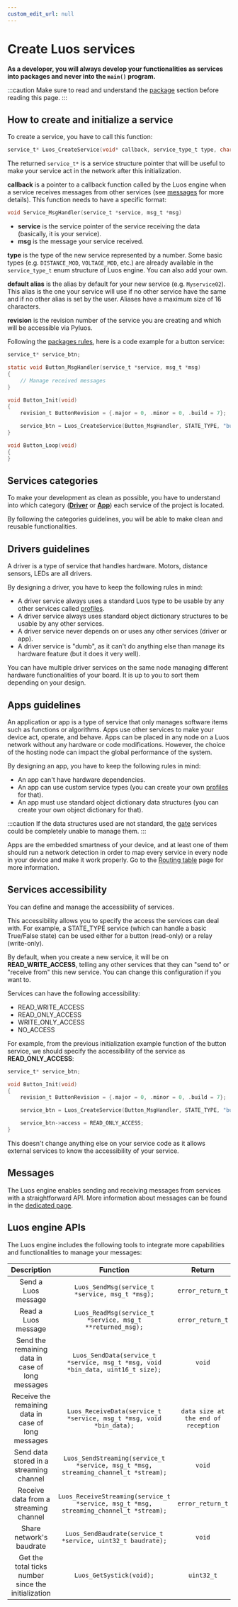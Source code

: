 ```yaml
---
custom_edit_url: null
---
```



# Create Luos services

**As a developer, you will always develop your functionalities as services into packages and never into the `main()` program.**

:::caution
Make sure to read and understand the [package](../package) section before reading this page.
:::

## How to create and initialize a service

To create a service, you have to call this function:

```c
service_t* Luos_CreateService(void* callback, service_type_t type, char* default_alias, revision_t revision);
```

The returned `service_t*` is a service structure pointer that will be useful to make your service act in the network after this initialization.

**callback** is a pointer to a callback function called by the Luos engine when a service receives messages from other services (see [messages](../message) for more details).
This function needs to have a specific format:

```c
void Service_MsgHandler(service_t *service, msg_t *msg)
```

- **service** is the service pointer of the service receiving the data (basically, it is your service).
- **msg** is the message your service received.

**type** is the type of the new service represented by a number. Some basic types (e.g. `DISTANCE_MOD`, `VOLTAGE_MOD`, etc.) are already available in the `service_type_t` enum structure of Luos engine. You can also add your own.

**default alias** is the alias by default for your new service (e.g. `Myservice02`). This alias is the one your service will use if no other service have the same and if no other alias is set by the user. Aliases have a maximum size of 16 characters.

**revision** is the revision number of the service you are creating and which will be accessible via Pyluos.

Following the [packages rules](../package), here is a code example for a button service:

```c
service_t* service_btn;

static void Button_MsgHandler(service_t *service, msg_t *msg)
{
    // Manage received messages
}

void Button_Init(void)
{
    revision_t ButtonRevision = {.major = 0, .minor = 0, .build = 7};

    service_btn = Luos_CreateService(Button_MsgHandler, STATE_TYPE, "button", ButtonRevision);
}

void Button_Loop(void)
{
}
```

## Services categories

To make your development as clean as possible, you have to understand into which category ([**Driver**](#drivers-guidelines) or [**App**](#apps-guidelines)) each service of the project is located.

By following the categories guidelines, you will be able to make clean and reusable functionalities.

## Drivers guidelines

A driver is a type of service that handles hardware. Motors, distance sensors, LEDs are all drivers.

By designing a driver, you have to keep the following rules in mind:

- A driver service always uses a standard Luos type to be usable by any other services called [profiles](./profile).
- A driver service always uses standard <Tooltip def={customFields.od_def}>object dictionary</Tooltip> structures to be usable by any other services.
- A driver service never depends on or uses any other services (driver or app).
- A driver service is "dumb", as it can't do anything else than manage its hardware feature (but it does it very well).

You can have multiple driver services on the same <Tooltip def={customFields.node_def}>node</Tooltip> managing different hardware functionalities of your board. It is up to you to sort them depending on your design.

## Apps guidelines

An application or app is a type of service that only manages software items such as functions or algorithms. Apps use other services to make your device act, operate, and behave.
Apps can be placed in any <Tooltip def={customFields.node_def}>node</Tooltip> on a Luos network without any hardware or code modifications. However, the choice of the hosting node can impact the global performance of the system.

By designing an app, you have to keep the following rules in mind:

- An app can't have hardware dependencies.
- An app can use custom service types (you can create your own [profiles](./profile) for that).
- An app must use standard <Tooltip def={customFields.od_def}>object dictionary</Tooltip> data structures (you can create your own object dictionary for that).

:::caution
If the data structures used are not standard, the [gate](../../tools/gate) services could be completely unable to manage them.
:::

Apps are the embedded smartness of your device, and at least one of them should run a network detection in order to map every service in every node in your device and make it work properly. Go to the [Routing table](./routing-table) page for more information.

## Services accessibility

You can define and manage the accessibility of services.

This accessibility allows you to specify the access the services can deal with. For example, a STATE_TYPE service (which can handle a basic True/False state) can be used either for a button (read-only) or a relay (write-only).

By default, when you create a new service, it will be on **READ_WRITE_ACCESS**, telling any other services that they can "send to" or "receive from" this new service. You can change this configuration if you want to.

Services can have the following accessibility:

- READ_WRITE_ACCESS
- READ_ONLY_ACCESS
- WRITE_ONLY_ACCESS
- NO_ACCESS

For example, from the previous initialization example function of the button service, we should specify the accessibility of the service as **READ_ONLY_ACCESS**:

```c
service_t* service_btn;

void Button_Init(void)
{
    revision_t ButtonRevision = {.major = 0, .minor = 0, .build = 7};

    service_btn = Luos_CreateService(Button_MsgHandler, STATE_TYPE, "button", ButtonRevision);

    service_btn->access = READ_ONLY_ACCESS;
}
```

This doesn't change anything else on your service code as it allows external services to know the accessibility of your service.

## Messages

The Luos engine enables sending and receiving messages from services with a straightforward API. More information about messages can be found in the [dedicated page](../message/basic-message).

## Luos engine APIs

The Luos engine includes the following tools to integrate more capabilities and functionalities to manage your messages:

|                        Description                         |                                       Function                                        |               Return                |
| :--------------------------------------------------------: | :-----------------------------------------------------------------------------------: | :---------------------------------: |
|                    Send a Luos message                     |                    `Luos_SendMsg(service_t *service, msg_t *msg);`                    |          `error_return_t`           |
|                    Read a Luos message                     |               `Luos_ReadMsg(service_t *service, msg_t **returned_msg);`               |          `error_return_t`           |
|      Send the remaining data in case of long messages      |    `Luos_SendData(service_t *service, msg_t *msg, void *bin_data, uint16_t size);`    |               `void`                |
|    Receive the remaining data in case of long messages     |          `Luos_ReceiveData(service_t *service, msg_t *msg, void *bin_data);`          | `data size at the end of reception` |
|          Send data stored in a streaming channel           |  `Luos_SendStreaming(service_t *service, msg_t *msg, streaming_channel_t *stream);`   |               `void`                |
|           Receive data from a streaming channel            | `Luos_ReceiveStreaming(service_t *service, msg_t *msg, streaming_channel_t *stream);` |          `error_return_t`           |
|                  Share network's baudrate                  |              `Luos_SendBaudrate(service_t *service, uint32_t baudrate);`              |               `void`                |
| Get the total ticks number since the initialization        |                               `Luos_GetSystick(void);`                                |             `uint32_t`              |
